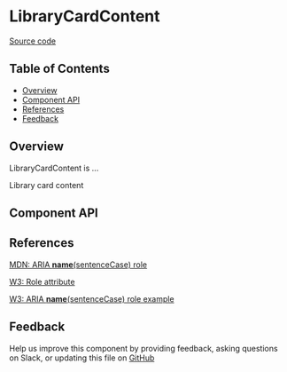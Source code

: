 
# LibraryCardContent

[Source code](<https://github.com/leemonade/bubbles/tree/main/packages/components/library/LibraryCardContent>)

## Table of Contents

<!-- START doctoc generated TOC please keep comment here to allow auto update -->
<!-- DON'T EDIT THIS SECTION, INSTEAD RE-RUN doctoc TO UPDATE -->

- [Overview](#overview)
- [Component API](#component-api)
- [References](#references)
- [Feedback](#feedback)

## Overview

LibraryCardContent is ...

<ThemeProvider>
  <LibraryCardContent>Library card content</LibraryCardContent>
</ThemeProvider>

## Component API

<Preview>
  <Story id="molecules-library-library-card-content--playground" />
</Preview>

<Props of={LibraryCardContent} />

## References

[MDN: ARIA **name**(sentenceCase) role](<https://developer.mozilla.org/en-US/docs/Web/Accessibility/ARIA/Roles/library-card-content_role>)

[W3: Role attribute](https://www.w3.org/WAI/PF/HTML/wiki/RoleAttribute)

[W3: ARIA **name**(sentenceCase) role example](<https://www.w3.org/TR/2016/WD-wai-aria-practices-1.1-20160317/examples/library-card-content/library-card-content.html>)

## Feedback

Help us improve this component by providing feedback, asking questions on Slack, or updating this file on
[GitHub](<https://github.com/leemonade/bubbles/edit/main/packages/components/library/LibraryCardContent.mdx>)
